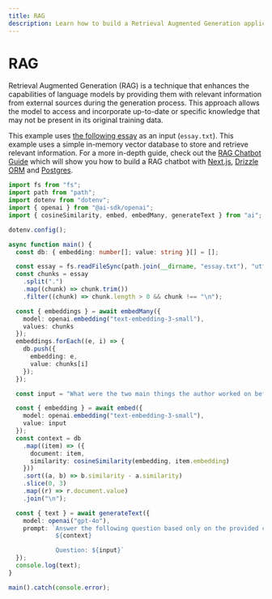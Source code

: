 ```yaml
---
title: RAG
description: Learn how to build a Retrieval Augmented Generation application with Node.js.
---
```


# RAG

Retrieval Augmented Generation (RAG) is a technique that enhances the capabilities of language models by providing them with relevant information from external sources during the generation process.
This approach allows the model to access and incorporate up-to-date or specific knowledge that may not be present in its original training data.

This example uses [the following essay](https://raw.githubusercontent.com/run-llama/llama_index/main/docs/docs/examples/data/paul_graham/paul_graham_essay.txt) as an input (`essay.txt`). This example uses a simple in-memory vector database to store and retrieve relevant information. For a more in-depth guide, check out the [RAG Chatbot Guide](/docs/guides/rag-chatbot) which will show you how to build a RAG chatbot with [Next.js](https://nextjs.org), [Drizzle ORM](https://orm.drizzle.team/) and [Postgres](https://postgresql.org).

```ts
import fs from "fs";
import path from "path";
import dotenv from "dotenv";
import { openai } from "@ai-sdk/openai";
import { cosineSimilarity, embed, embedMany, generateText } from "ai";

dotenv.config();

async function main() {
  const db: { embedding: number[]; value: string }[] = [];

  const essay = fs.readFileSync(path.join(__dirname, "essay.txt"), "utf8");
  const chunks = essay
    .split(".")
    .map((chunk) => chunk.trim())
    .filter((chunk) => chunk.length > 0 && chunk !== "\n");

  const { embeddings } = await embedMany({
    model: openai.embedding("text-embedding-3-small"),
    values: chunks
  });
  embeddings.forEach((e, i) => {
    db.push({
      embedding: e,
      value: chunks[i]
    });
  });

  const input = "What were the two main things the author worked on before college?";

  const { embedding } = await embed({
    model: openai.embedding("text-embedding-3-small"),
    value: input
  });
  const context = db
    .map((item) => ({
      document: item,
      similarity: cosineSimilarity(embedding, item.embedding)
    }))
    .sort((a, b) => b.similarity - a.similarity)
    .slice(0, 3)
    .map((r) => r.document.value)
    .join("\n");

  const { text } = await generateText({
    model: openai("gpt-4o"),
    prompt: `Answer the following question based only on the provided context:
             ${context}

             Question: ${input}`
  });
  console.log(text);
}

main().catch(console.error);
```
